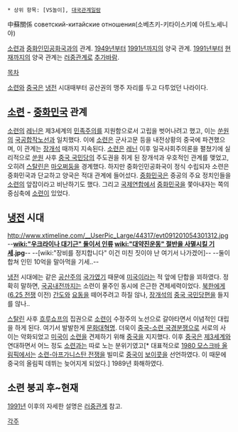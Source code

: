  * 상위 항목: [VS놀이], [[대국관계일람]]

中蘇關係
советский-китайские отношения(소베츠키-키타이스키예 아트노셰니야)

[[소련]]과 [[중화인민공화국]]과의 관계.
[[1949년]]부터 [[1991년]]까지의 양국 관계. [[1991년]]부터 [[현재]]까지의 양국 관계는 [[러중관계]]로 [[추가바람]].

[[목차]]

[[소련]]와 [[중국]]은 [[냉전]] 시대때부터 공산권의 맹주 자리를 두고 다투었던 나라이다.

== [[소련]] - [[중화민국]] 관계 ==
[[소련]]의 [[레닌]]은 제3세계의 [[민족주의]]를 지원함으로서 고립을 벗어나려고 했고, 이는 [[쑨원]]의 [[국공합작]]노선과 일치했다. 이에 [[소련]]은 군사고문 등을 내전상황의 중국에 파견했으며, 이 관계는 [[장개석]] 때까지 지속된다. [[소련]]은 [[레닌]] 이후 일국사회주의론을 펼쳤기에 실리적으로 [[쑨원]] 사후 [[중국 국민당]]의 주도권을 쥐게 된 장개석과 우호적인 관계를 맺었고, 오히려 [[스탈린]]은 [[마오쩌둥]]을 경계했다. 하지만 중화인민공화국이 정식 수립되자 소련은 중화민국과 단교하고 양국은 적대 관계에 들어섰다. [[중화민국]]은 중공의 주요 정치인들을 [[소련]]의 앞잡이라고 비난하기도 했다. 그리고 [[국제연합]]에서 [[중화민국]]을 쫓아내자는 쪽의 중심축에 [[소련]]이 있었다. 

== [[냉전]] 시대 ==
http://www.xtimeline.com/__UserPic_Large/44317/evt091201054301312.jpg
--'''[[wiki:"우크라이나 대기근" 둘이서 인류]] [[wiki:"대약진운동" 절반을 사멸시킬 기세]].jpg'''-- --[wiki:"장비를 정지합니다" 이건 미친 짓이야 난 여기서 나가겠어]-- --둘이 합쳐 인민 10억을 말아먹을 기세..--

[[냉전]] 시대에는 같은 [[공산주의]] [[국가]]였기 때문에 [[미국]]이라는 적 앞에 단합을 꾀하였다. 정확히 말하면, [[국공내전]]까지는 소련이 물주인 동시에 은근한 견제세력이었다. [[북한]]에게 ([[6.25 전쟁]] 이전) [[간도]]와 [[요동]]을 떼어주려고 하질 않나, [[장개석]]의 [[중국 국민당]]편을 들지를 않나..

[[스탈린]] 사후 [[흐루쇼프]]의 집권으로 [[소련]]이 수정주의 노선으로 갈아타면서 이념적인 대립을 하게 된다. 여기서 발발한게 [[문화대혁명]]. 더욱이 [[중국-소련 국경분쟁]]으로 서로의 사이는 악화되었고 [[미국]]이 [[소련]]을 견제하기 위해 [[중국]]을 지지했다. 이후 [[중국]]은 [[제3세계]]와 연대하면서 어느 정도 [[소련]]과는 따로 노는 분위기였고[* 대표적으로 [[1980 모스크바 올림픽]]에서는 [[소련-아프가니스탄 전쟁]]을 빌미로 [[중국]]이 [[보이콧]]을 선언하였다. 이 때문에 중국의 올림픽 데뷔는 늦어지게 되었다.] 1989년 화해하였다.

== 소련 붕괴 후~현재 ==
[[1991년]] 이후의 자세한 설명은 [[러중관계]] 참고.

[[각주]]
